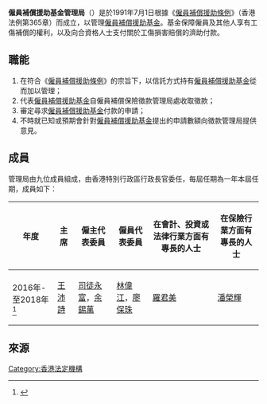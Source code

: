 
{{香港公營機構基礎資訊
|中文機構名稱=僱員補償援助基金管理局
|英文機構名稱=Employees Compensation Assistance Fund Board
|機構標誌=
|標誌大小=
|首長職銜=主席
|首長姓名=廖達賢
|副首長職銜=
|副首長姓名=
|成立年份=1991年
|法律基礎=第365章《僱員補償援助條例》
|聯繫部門=
|類型=法定機構
|總部={{HK}}[[灣仔|灣仔]][[摩理臣山道|摩理臣山道]]9號天樂廣場33樓
|網站={{Official website|http://www.ecafb.org.hk/tc/index.php|官方網站}}
}}

'''僱員補償援助基金管理局'''（{{lang-en|Employees Compensation Assistance Fund Board}}）是於1991年7月1日根據《[[僱員補償援助條例|僱員補償援助條例]]》（香港法例第365章）而成立，以管理[[僱員補償援助基金|僱員補償援助基金]]。基金保障僱員及其他人享有工傷補償的權利，以及向合資格人士支付關於工傷損害賠償的濟助付款。　

==職能==

# 在符合《[[僱員補償援助條例|僱員補償援助條例]]》的宗旨下，以信託方式持有[[僱員補償援助基金|僱員補償援助基金]]從而加以管理；
# 代表[[僱員補償援助基金|僱員補償援助基金]]自僱員補償保險徵款管理局處收取徵款；　
# 審定尋求[[僱員補償援助基金|僱員補償援助基金]]付款的申請；　
# 不時就已知或預期會針對[[僱員補償援助基金|僱員補償援助基金]]提出的申請數額向徵款管理局提供意見。

==成員==

管理局由九位成員組成，由香港特別行政區行政長官委任，每屆任期為一年本屆任期，成員如下：  

{|class="wikitable" style="width:100%"
|-
!年度!!主席!!僱主代表委員!!僱員代表委員!!在會計、投資或法律行業方面有專長的人士!!在保險行業方面有專長的人士
|-
|2016年-至2018年<ref>{{Cite web |url=http://www.labour.gov.hk/tc/rbo/content2_1.htm |title=勞工處 僱員補償援助基金管理局 |access-date=2016-09-08 |archive-url=https://web.archive.org/web/20160912042127/http://www.labour.gov.hk/tc/rbo/content2_1.htm |archive-date=2016-09-12 |dead-url=yes }}</ref>||[[王沛詩|王沛詩]]||[[司徒永富|司徒永富]]，[[余錫萬|余錫萬]]||[[林偉江|林偉江]]，[[廖保珠|廖保珠]]||[[羅君美|羅君美]]||[[潘榮輝|潘榮輝]]
|}

==來源==
{{reflist}}

{{香港公營機構}}
{{HK-poli-stub}}

[[Category:香港法定機構|Category:香港法定機構]]